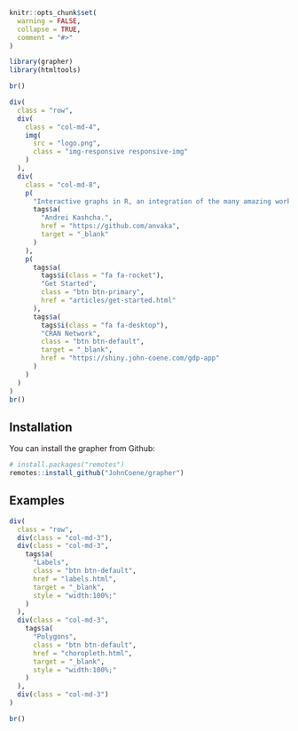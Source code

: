 <!-- badges: start -->
<!-- badges: end -->

```r
knitr::opts_chunk$set(
  warning = FALSE,
  collapse = TRUE,
  comment = "#>"
)

library(grapher)
library(htmltools)
```


```r
br()

div(
  class = "row",
  div(
    class = "col-md-4",
    img(
      src = "logo.png",
      class = "img-responsive responsive-img"
    )
  ),
  div(
    class = "col-md-8",
    p(
      "Interactive graphs in R, an integration of the many amazing works of",
      tags$a(
        "Andrei Kashcha.", 
        href = "https://github.com/anvaka", 
        target = "_blank"
      )
    ),
    p(
      tags$a(
        tags$i(class = "fa fa-rocket"),
        "Get Started",
        class = "btn btn-primary",
        href = "articles/get-started.html"
      ),
      tags$a(
        tags$i(class = "fa fa-desktop"),
        "CRAN Network",
        class = "btn btn-default",
        target = "_blank",
        href = "https://shiny.john-coene.com/gdp-app"
      )
    )
  )
)
br()
```

## Installation

You can install the grapher from Github:

```r
# install.packages("remotes")
remotes::install_github("JohnCoene/grapher")
```

## Examples

```r
div(
  class = "row",
  div(class = "col-md-3"),
  div(class = "col-md-3",
    tags$a(
      "Labels",
      class = "btn btn-default",
      href = "labels.html",
      target = "_blank",
      style = "width:100%;"
    )
  ),
  div(class = "col-md-3",
    tags$a(
      "Polygons",
      class = "btn btn-default",
      href = "choropleth.html",
      target = "_blank",
      style = "width:100%;"
    )
  ),
  div(class = "col-md-3")
)

br()

```